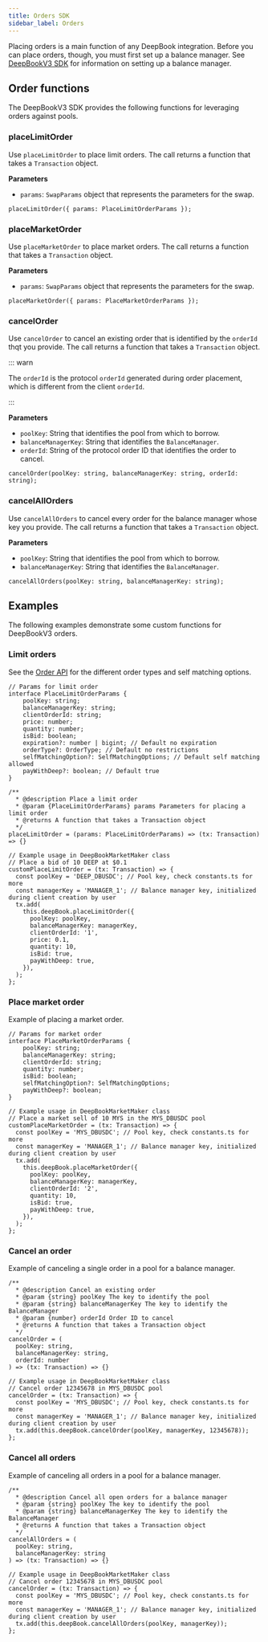 ```yaml
---
title: Orders SDK
sidebar_label: Orders
---
```


Placing orders is a main function of any DeepBook integration. Before you can place orders, though, you must first set up a balance manager. See [DeepBookV3 SDK](../deepbookv3-sdk.mdx) for information on setting up a balance manager.

## Order functions

The DeepBookV3 SDK provides the following functions for leveraging orders against pools.

### placeLimitOrder

Use `placeLimitOrder` to place limit orders. The call returns a function that takes a `Transaction` object.

**Parameters**

- `params`: `SwapParams` object that represents the parameters for the swap.

```tsx
placeLimitOrder({ params: PlaceLimitOrderParams });
```

### placeMarketOrder

Use `placeMarketOrder` to place market orders. The call returns a function that takes a `Transaction` object.

**Parameters**

- `params`: `SwapParams` object that represents the parameters for the swap.

```tsx
placeMarketOrder({ params: PlaceMarketOrderParams });
```

### cancelOrder

Use `cancelOrder` to cancel an existing order that is identified by the `orderId` thqt you provide. The call returns a function that takes a `Transaction` object.

::: warn

The `orderId` is the protocol `orderId` generated during order placement, which is different from the client `orderId`.

:::

**Parameters**

- `poolKey`: String that identifies the pool from which to borrow.
- `balanceManagerKey`: String that identifies the `BalanceManager`.
- `orderId`: String of the protocol order ID that identifies the order to cancel. 

```tsx
cancelOrder(poolKey: string, balanceManagerKey: string, orderId: string);
```

### cancelAllOrders

Use `cancelAllOrders` to cancel every order for the balance manager whose key you provide. The call returns a function that takes a `Transaction` object.

**Parameters**

- `poolKey`: String that identifies the pool from which to borrow.
- `balanceManagerKey`: String that identifies the `BalanceManager`.

```tsx
cancelAllOrders(poolKey: string, balanceManagerKey: string);
```

## Examples

The following examples demonstrate some custom functions for DeepBookV3 orders.

### Limit orders

See the [Order API](../deepbookv3/orders) for the different order types and self matching options.
    
```tsx
// Params for limit order
interface PlaceLimitOrderParams {
    poolKey: string;
    balanceManagerKey: string;
    clientOrderId: string;
    price: number;
    quantity: number;
    isBid: boolean;
    expiration?: number | bigint; // Default no expiration
    orderType?: OrderType; // Default no restrictions
    selfMatchingOption?: SelfMatchingOptions; // Default self matching allowed
    payWithDeep?: boolean; // Default true
}

/**
  * @description Place a limit order
  * @param {PlaceLimitOrderParams} params Parameters for placing a limit order
  * @returns A function that takes a Transaction object
  */
placeLimitOrder = (params: PlaceLimitOrderParams) => (tx: Transaction) => {}

// Example usage in DeepBookMarketMaker class
// Place a bid of 10 DEEP at $0.1
customPlaceLimitOrder = (tx: Transaction) => {
  const poolKey = 'DEEP_DBUSDC'; // Pool key, check constants.ts for more
  const managerKey = 'MANAGER_1'; // Balance manager key, initialized during client creation by user
  tx.add(
    this.deepBook.placeLimitOrder({
      poolKey: poolKey,
      balanceManagerKey: managerKey,
      clientOrderId: '1',
      price: 0.1,
      quantity: 10,
      isBid: true,
      payWithDeep: true,
    }),
  );
};
```

### Place market order

Example of placing a market order.

```tsx
// Params for market order
interface PlaceMarketOrderParams {
    poolKey: string;
    balanceManagerKey: string;
    clientOrderId: string;
    quantity: number;
    isBid: boolean;
    selfMatchingOption?: SelfMatchingOptions;
    payWithDeep?: boolean;
}

// Example usage in DeepBookMarketMaker class
// Place a market sell of 10 MYS in the MYS_DBUSDC pool
customPlaceMarketOrder = (tx: Transaction) => {
  const poolKey = 'MYS_DBUSDC'; // Pool key, check constants.ts for more
  const managerKey = 'MANAGER_1'; // Balance manager key, initialized during client creation by user
  tx.add(
    this.deepBook.placeMarketOrder({
      poolKey: poolKey,
      balanceManagerKey: managerKey,
      clientOrderId: '2',
      quantity: 10,
      isBid: true,
      payWithDeep: true,
    }),
  );
};
```
    
### Cancel an order

Example of canceling a single order in a pool for a balance manager. 
    
```tsx
/**
  * @description Cancel an existing order
  * @param {string} poolKey The key to identify the pool
  * @param {string} balanceManagerKey The key to identify the BalanceManager
  * @param {number} orderId Order ID to cancel
  * @returns A function that takes a Transaction object
  */
cancelOrder = (
  poolKey: string, 
  balanceManagerKey: string, 
  orderId: number
) => (tx: Transaction) => {}

// Example usage in DeepBookMarketMaker class
// Cancel order 12345678 in MYS_DBUSDC pool
cancelOrder = (tx: Transaction) => {
  const poolKey = 'MYS_DBUSDC'; // Pool key, check constants.ts for more
  const managerKey = 'MANAGER_1'; // Balance manager key, initialized during client creation by user
  tx.add(this.deepBook.cancelOrder(poolKey, managerKey, 12345678));
};
```

### Cancel all orders

Example of canceling all orders in a pool for a balance manager.
    
```tsx
/**
  * @description Cancel all open orders for a balance manager
  * @param {string} poolKey The key to identify the pool
  * @param {string} balanceManagerKey The key to identify the BalanceManager
  * @returns A function that takes a Transaction object
  */
cancelAllOrders = (
  poolKey: string, 
  balanceManagerKey: string
) => (tx: Transaction) => {}

// Example usage in DeepBookMarketMaker class
// Cancel order 12345678 in MYS_DBUSDC pool
cancelOrder = (tx: Transaction) => {
  const poolKey = 'MYS_DBUSDC'; // Pool key, check constants.ts for more
  const managerKey = 'MANAGER_1'; // Balance manager key, initialized during client creation by user
  tx.add(this.deepBook.cancelAllOrders(poolKey, managerKey));
};
```